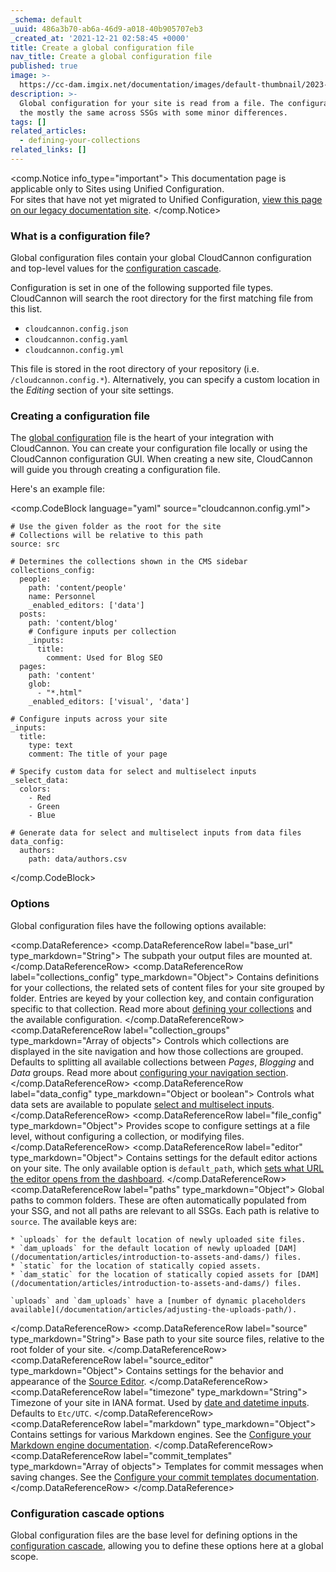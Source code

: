 ```yaml
---
_schema: default
_uuid: 486a3b70-ab6a-46d9-a018-40b905707eb3
_created_at: '2021-12-21 02:58:45 +0000'
title: Create a global configuration file
nav_title: Create a global configuration file
published: true
image: >-
  https://cc-dam.imgix.net/documentation/images/default-thumbnail/2023-Q4/CloudCannon-Documentation-Thumbnail.png
description: >-
  Global configuration for your site is read from a file. The configuration is
  the mostly the same across SSGs with some minor differences.
tags: []
related_articles:
  - defining-your-collections
related_links: []
---
```


<comp.Notice info_type="important">
This documentation page is applicable only to Sites using Unified Configuration.  
For sites that have not yet migrated to Unified Configuration, [view this page on our legacy documentation site](https://legacy.cloudcannon.com/documentation/articles/create-a-global-configuration-file/).
</comp.Notice>

### What is a configuration file?

Global configuration files contain your global CloudCannon configuration and top-level values for the [configuration cascade](https://cloudcannon.com/documentation/articles/using-the-configuration-cascade/).

Configuration is set in one of the following supported file types. CloudCannon will search the root directory for the first matching file from this list.

* `cloudcannon.config.json`
* `cloudcannon.config.yaml`
* `cloudcannon.config.yml`

This file is stored in the root directory of your repository (i.e. `/cloudcannon.config.*`). Alternatively, you can specify a custom location in the *Editing* section of your site settings.

### Creating a configuration file

The [global configuration](/documentation/articles/create-a-global-configuration-file/) file is the heart of your integration with CloudCannon. You can create your configuration file locally or using the CloudCannon configuration GUI.
When creating a new site, CloudCannon will guide you through creating a configuration file. 

Here's an example file:

<comp.CodeBlock language="yaml" source="cloudcannon.config.yml">
```
# Use the given folder as the root for the site
# Collections will be relative to this path
source: src

# Determines the collections shown in the CMS sidebar
collections_config:
  people:
    path: 'content/people'
    name: Personnel
    _enabled_editors: ['data']
  posts:
    path: 'content/blog'
    # Configure inputs per collection
    _inputs:
      title:
        comment: Used for Blog SEO
  pages:
    path: 'content'
    glob:
      - "*.html"
    _enabled_editors: ['visual', 'data']

# Configure inputs across your site
_inputs:
  title:
    type: text
    comment: The title of your page

# Specify custom data for select and multiselect inputs
_select_data:
  colors:
    - Red
    - Green
    - Blue

# Generate data for select and multiselect inputs from data files
data_config:
  authors:
    path: data/authors.csv
```
</comp.CodeBlock>

### Options

Global configuration files have the following options available:

<comp.DataReference>
 <comp.DataReferenceRow label="base_url" type_markdown="String">
    The subpath your output files are mounted at.
 </comp.DataReferenceRow>
  <comp.DataReferenceRow label="collections_config" type_markdown="Object">
    Contains definitions for your collections, the related sets of content files for your site grouped by folder. Entries are keyed by your collection key, and contain configuration specific to that collection. Read more about [defining your collections](/documentation/articles/define-your-collections/) and the available configuration.
 </comp.DataReferenceRow>
  <comp.DataReferenceRow label="collection_groups" type_markdown="Array of objects">
    Controls which collections are displayed in the site navigation and how those collections are grouped. Defaults to splitting all available collections between *Pages*, *Blogging* and *Data* groups. Read more about [configuring your navigation section](/documentation/articles/configure-your-site-navigation/#configurable-navigation-section).
 </comp.DataReferenceRow>
  <comp.DataReferenceRow label="data_config" type_markdown="Object or boolean">
    Controls what data sets are available to populate [select and multiselect inputs](/documentation/articles/select-and-multiselect-inputs/).
 </comp.DataReferenceRow>
  <comp.DataReferenceRow label="file_config" type_markdown="Object">
    Provides scope to configure settings at a file level, without configuring a collection, or modifying files.
 </comp.DataReferenceRow>
  <comp.DataReferenceRow label="editor" type_markdown="Object">
    Contains settings for the default editor actions on your site. The only available option is `default_path`, which [sets what URL the editor opens from the dashboard](/documentation/articles/introducing-your-site-navigation/).
 </comp.DataReferenceRow>
  <comp.DataReferenceRow label="paths" type_markdown="Object">
    Global paths to common folders. These are often automatically populated from your SSG, and not all paths are relevant to all SSGs. Each path is relative to `source`. The available keys are:

    * `uploads` for the default location of newly uploaded site files.
    * `dam_uploads` for the default location of newly uploaded [DAM](/documentation/articles/introduction-to-assets-and-dams/) files.
    * `static` for the location of statically copied assets.
    * `dam_static` for the location of statically copied assets for [DAM](/documentation/articles/introduction-to-assets-and-dams/) files.

    `uploads` and `dam_uploads` have a [number of dynamic placeholders available](/documentation/articles/adjusting-the-uploads-path/).
 </comp.DataReferenceRow>
  <comp.DataReferenceRow label="source" type_markdown="String">
    Base path to your site source files, relative to the root folder of your site.
 </comp.DataReferenceRow>
  <comp.DataReferenceRow label="source_editor" type_markdown="Object">
    Contains settings for the behavior and appearance of the [Source Editor](/documentation/articles/configuring-code-editors/).
 </comp.DataReferenceRow>
  <comp.DataReferenceRow label="timezone" type_markdown="String">
    Timezone of your site in IANA format. Used by [date and datetime inputs](/documentation/articles/date-and-time-inputs/). Defaults to `Etc/UTC`.
 </comp.DataReferenceRow>
  <comp.DataReferenceRow label="markdown" type_markdown="Object">
    Contains settings for various Markdown engines. See the [Configure your Markdown engine documentation](/documentation/articles/configure-your-markdown-engine/).
 </comp.DataReferenceRow>
  <comp.DataReferenceRow label="commit_templates" type_markdown="Array of objects">
    Templates for commit messages when saving changes. See the [Configure your commit templates documentation](/documentation/articles/configure-your-commit-messages/).
 </comp.DataReferenceRow>
</comp.DataReference>

### Configuration cascade options

Global configuration files are the base level for defining options in the [configuration cascade](/documentation/articles/using-the-configuration-cascade/), allowing you to define these options here at a global scope.